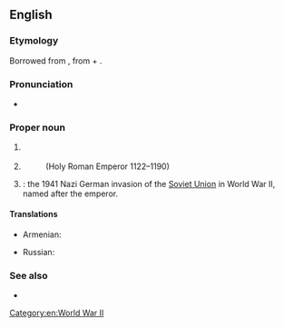 ==English==
{{wikipedia|dab=Barbarossa (disambiguation)}}

===Etymology===
Borrowed from {{bor|en|it|Barbarossa}}, from {{m|it|barba||beard}} + {{m|it|rossa||red}}.

===Pronunciation===
* {{rhymes|en|əʊsə|s=4}}

===Proper noun===
{{en-proper noun}}

# {{surname|en|from=Italian}}
#: ''{{w|David Barbarossa|David '''Barbarossa'''}}''
#: ''{{w|Theodore Cotillo Barbarossa|Theodore Cotillo '''Barbarossa'''}}''
# {{n-g|An [[epithet]] or [[nickname]] applied to certain historical characters.}}
#: ''{{w|Frederick I, Holy Roman Emperor|Frederick '''Barbarossa'''}}'' (Holy Roman Emperor 1122–1190)
# {{lb|en|historical}} {{w|Operation Barbarossa}}: the 1941 Nazi German invasion of the [[Soviet Union]] in World War II, named after the emperor.

====Translations====
{{trans-top|epithet of certain historical characters}}
* Armenian: {{t|hy|Շիկամորուս}}
{{trans-mid}}
* Russian: {{t|ru|Барбаро́сса}}
{{trans-bottom}}

===See also===
* {{l|en|Redbeard}}
[[Category:en:World War II]]